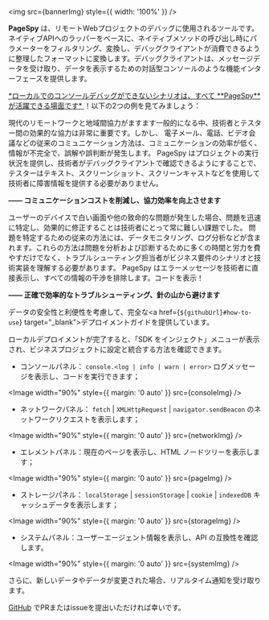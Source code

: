 

<img src={bannerImg} style={{ width: '100%' }} />

<HeaderLink level={2} slug="introduction" children="紹介" />

<b>PageSpy</b> は、リモートWebプロジェクトのデバッグに使用されるツールです。ネイティブAPIへのラッパーをベースに、ネイティブメソッドの呼び出し時にパラメーターをフィルタリング、変換し、デバッグクライアントが消費できるように整理したフォーマットに変換します。デバッグクライアントは、メッセージデータを受け取り、データを表示するための対話型コンソールのような機能インターフェースを提供します。

<HeaderLink level={2} slug="when-to-use" children="いつ使用するか" />

<u>
  *ローカルでのコンソールデバッグができないシナリオは、すべて **PageSpy**
  が活躍できる場面です*
</u>
！以下の2つの例を見てみましょう：

現代のリモートワークと地域間協力がますます一般的になる中、技術者とテスター間の効果的な協力は非常に重要です。しかし、
電子メール、電話、ビデオ会議などの従来のコミュニケーション方法は、コミュニケーションの効率が低く、情報が不完全で、誤解や誤判断が発生します。 PageSpy はプロジェクトの実行状況を提供し、技術者がデバッグクライアントで確認できるようにすることで、テスターはテキスト、スクリーンショット、スクリーンキャストなどを使用して技術者に障害情報を提供する必要がありません。

<div style={{ textAlign: 'right', marginBottom: 24 }}>
  <strong>—— コミュニケーションコストを削減し、協力効率を向上させます</strong>
</div>

ユーザーのデバイスで白い画面や他の致命的な問題が発生した場合、問題を迅速に特定し、効果的に修正することは技術者にとって常に難しい課題でした。
問題を特定するための従来の方法には、データモニタリング、ログ分析などが含まれます。これらの方法は問題を分析および診断するために多くの時間と労力を費やすだけでなく、トラブルシューティング担当者がビジネス要件のシナリオと技術実装を理解する必要があります。 PageSpy はエラーメッセージを技術者に直接表示し、すべての情報の干渉を排除します。コードを表示！

<div style={{ textAlign: 'right', marginBottom: 24 }}>
  <strong>—— 正確で効率的なトラブルシューティング、針の山から避けます</strong>
</div>

<HeaderLink level={2} slug="how-to-use" children="使用方法" />

データの安全性と利便性を考慮して、完全な<a href={`${githubUrl}#how-to-use`} target="\_blank">デプロイメントガイド</a>を提供しています。

ローカルデプロイメントが完了すると、「SDK をインジェクト」メニューが表示され、ビジネスプロジェクトに設定と統合する方法を確認できます。

<HeaderLink level={2} slug="feature-overview" children="機能概要" />

- コンソールパネル： `console.<log | info | warn | error>` ログメッセージを表示し、コードを実行できます；

<Image width="90%" style={{ margin: '0 auto' }} src={consoleImg} />

- ネットワークパネル： `fetch` | `XMLHttpRequest` | `navigator.sendBeacon` のネットワークリクエストを表示します；

<Image width="90%" style={{ margin: '0 auto' }} src={networkImg} />

- エレメントパネル：現在のページを表示し、HTML ノードツリーを表示します；

<Image width="90%" style={{ margin: '0 auto' }} src={pageImg} />

- ストレージパネル： `localStorage` | `sessionStorage` | `cookie` | `indexedDB` キャッシュデータを表示します；

<Image width="90%" style={{ margin: '0 auto' }} src={storageImg} />

- システムパネル：ユーザーエージェント情報を表示し、API の互換性を確認します。

<Image width="90%" style={{ margin: '0 auto' }} src={systemImg} />

さらに、新しいデータやデータが変更された場合、リアルタイム通知を受け取ります。

<p style={{ marginTop: 28 }}>
  <a href={githubUrl}>GitHub</a> でPRまたはissueを提出いただければ幸いです。
</p>
